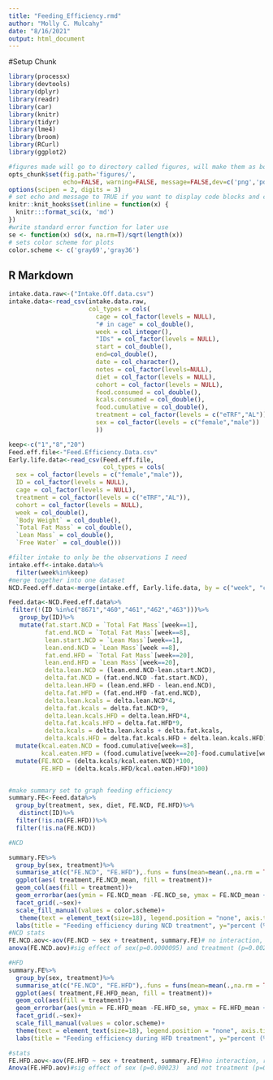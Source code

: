 ```yaml
---
title: "Feeding_Efficiency.rmd"
author: "Molly C. Mulcahy"
date: "8/16/2021"
output: html_document
---
```


#Setup Chunk
```r
library(processx)
library(devtools)
library(dplyr)
library(readr)
library(car)
library(knitr)
library(tidyr)
library(lme4)
library(broom)
library(RCurl)
library(ggplot2)

#figures made will go to directory called figures, will make them as both png and pdf files 
opts_chunk$set(fig.path='figures/',
               echo=FALSE, warning=FALSE, message=FALSE,dev=c('png','pdf'))
options(scipen = 2, digits = 3)
# set echo and message to TRUE if you want to display code blocks and code output respectively
knitr::knit_hooks$set(inline = function(x) {
  knitr:::format_sci(x, 'md')
})
#write standard error function for later use
se <- function(x) sd(x, na.rm=T)/sqrt(length(x))
# sets color scheme for plots
color.scheme <- c('gray69','gray36')
```

## R Markdown

```r
intake.data.raw<-("Intake.Off.data.csv")
intake.data<-read_csv(intake.data.raw,
                      col_types = cols(
                        cage = col_factor(levels = NULL),
                        "# in cage" = col_double(),
                        week = col_integer(),
                        "IDs" = col_factor(levels = NULL),
                        start = col_double(),
                        end=col_double(),
                        date = col_character(),
                        notes = col_factor(levels=NULL),
                        diet = col_factor(levels = NULL),
                        cohort = col_factor(levels = NULL),
                        food.consumed = col_double(),
                        kcals.consumed = col_double(),
                        food.cumulative = col_double(),
                        treatment = col_factor(levels = c("eTRF","AL")),
                        sex = col_factor(levels = c("female","male"))
                        ))
```


```r

keep<-c("1","8","20")
Feed.eff.file<-"Feed.Efficiency.Data.csv"
Early.life.data<-read_csv(Feed.eff.file,
                          col_types = cols(
  sex = col_factor(levels = c("female","male")),
  ID = col_factor(levels = NULL),
  cage = col_factor(levels = NULL),
  treatment = col_factor(levels = c("eTRF","AL")),
  cohort = col_factor(levels = NULL),
  week = col_double(),
  `Body Weight` = col_double(),
  `Total Fat Mass` = col_double(),
  `Lean Mass` = col_double(),
  `Free Water` = col_double()))

#filter intake to only be the observations I need
intake.eff<-intake.data%>%
  filter(week%in%keep)
#merge together into one dataset
NCD.Feed.eff.data<-merge(intake.eff, Early.life.data, by = c("week", "cohort", "cage","treatment","sex"))

```

```r
Feed.data<-NCD.Feed.eff.data%>%
 filter(!(ID %in%c("8671","460","461","462","463")))%>%
   group_by(ID)%>%
   mutate(fat.start.NCD = `Total Fat Mass`[week==1],
          fat.end.NCD = `Total Fat Mass`[week==8],
          lean.start.NCD = `Lean Mass`[week==1],
          lean.end.NCD = `Lean Mass`[week ==8],
          fat.end.HFD = `Total Fat Mass`[week==20],
          lean.end.HFD = `Lean Mass`[week==20],
          delta.lean.NCD = (lean.end.NCD-lean.start.NCD),
          delta.fat.NCD = (fat.end.NCD -fat.start.NCD),
          delta.lean.HFD = (lean.end.HFD - lean.end.NCD),
          delta.fat.HFD = (fat.end.HFD -fat.end.NCD),
          delta.lean.kcals = delta.lean.NCD*4, 
          delta.fat.kcals = delta.fat.NCD*9,
          delta.lean.kcals.HFD = delta.lean.HFD*4,
          delta.fat.kcals.HFD = delta.fat.HFD*9,
          delta.kcals = delta.lean.kcals + delta.fat.kcals,
          delta.kcals.HFD = delta.fat.kcals.HFD + delta.lean.kcals.HFD)%>%
  mutate(kcal.eaten.NCD = food.cumulative[week==8],
         kcal.eaten.HFD = (food.cumulative[week==20]-food.cumulative[week==8]))%>%
  mutate(FE.NCD = (delta.kcals/kcal.eaten.NCD)*100,
         FE.HFD = (delta.kcals.HFD/kcal.eaten.HFD)*100)


#make summary set to graph feeding efficiency
summary.FE<-Feed.data%>%
  group_by(treatment, sex, diet, FE.NCD, FE.HFD)%>%
   distinct(ID)%>%
  filter(!is.na(FE.HFD))%>%
  filter(!is.na(FE.NCD))
```

```r
#NCD

summary.FE%>%
  group_by(sex, treatment)%>%
  summarise_at(c("FE.NCD", "FE.HFD"),.funs = funs(mean=mean(.,na.rm = TRUE),se=se, n=length))%>%
  ggplot(aes( treatment,FE.NCD_mean, fill = treatment))+
  geom_col(aes(fill = treatment))+
  geom_errorbar(aes(ymin = FE.NCD_mean -FE.NCD_se, ymax = FE.NCD_mean + FE.NCD_se), width =0.3)+
  facet_grid(.~sex)+
  scale_fill_manual(values = color.scheme)+
   theme(text = element_text(size=18), legend.position = "none", axis.title.x = element_blank())+
  labs(title = "Feeding efficiency during NCD treatment", y="percent (%)")
#NCD stats
FE.NCD.aov<-aov(FE.NCD ~ sex + treatment, summary.FE)# no interaction, remove interaction term
anova(FE.NCD.aov)#sig effect of sex(p=0.0000095) and treatment (p=0.002)
```


```r
#HFD 
summary.FE%>%
  group_by(sex, treatment)%>%
  summarise_at(c("FE.NCD", "FE.HFD"),.funs = funs(mean=mean(.,na.rm = TRUE),se=se, n=length))%>%
  ggplot(aes( treatment,FE.HFD_mean, fill = treatment))+
  geom_col(aes(fill = treatment))+
  geom_errorbar(aes(ymin = FE.HFD_mean -FE.HFD_se, ymax = FE.HFD_mean + FE.HFD_se), width =0.3)+
  facet_grid(.~sex)+
  scale_fill_manual(values = color.scheme)+
  theme(text = element_text(size=18), legend.position = "none", axis.title.x = element_blank())+
  labs(title = "Feeding efficiency during HFD treatment", y="percent (%)")

#stats
FE.HFD.aov<-aov(FE.HFD ~ sex + treatment, summary.FE)#no interaction, remove interaction term
Anova(FE.HFD.aov)#sig effect of sex (p=0.00023)  and not treatment (p=0.093)
```

